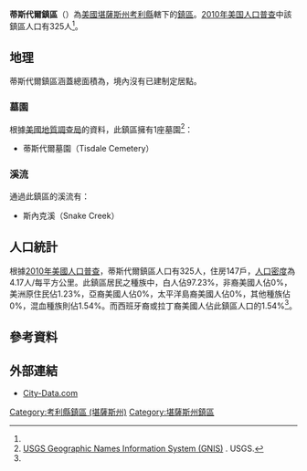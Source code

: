 {{noteTA
|G1=USState
}}
{{Infobox settlement
|official_name = 蒂斯代爾鎮區
|native_name = Tisdale Township
|settlement_type = 鎮區
|image_map = Map highlighting Tisdale Township, Cowley County, Kansas.svg
|map_caption = 蒂斯代爾鎮區在考利縣的位置
|coordinates_display = inline,title
|coordinates_region = US-KS
|subdivision_type = [[世界政區索引|國家]]
|subdivision_name = [[美国|美国]]
|subdivision_type1 = [[美國行政區劃|州]]
|subdivision_name1 = [[堪薩斯州|堪薩斯州]]
|subdivision_type2 = [[堪薩斯州行政區劃|縣]]
|subdivision_name2 = [[考利縣_(堪薩斯州)|考利縣]]
|area_total_km2 = 77.91
|area_land_km2 = 77.88
|area_water_km2 = 0.04
|area_total_sq_mi =
|area_land_sq_mi =
|area_water_sq_mi =
|area_water_percent = 0.05
|population_as_of = [[2010年美国人口普查|2010]]
|population_footnotes = <ref name="Census 2010">{{cite web| url=http://factfinder2.census.gov| title=Race, Hispanic or Latino, Age, and Housing Occupancy: 2010 Census Redistricting Data, Tisdale township, Cowley County, Kansas| publisher=U.S. Census Bureau, American FactFinder 2| accessdate=2016-05-27| archive-date=2013-09-11| archive-url=https://web.archive.org/web/20130911234518/http://factfinder2.census.gov/| dead-url=no}}</ref>
|population_total = 325
|population_density_km2 = auto
|elevation_footnotes = 
|elevation_m = 406
|elevation_ft = 1332
|latd = 37
|latm = 16
|lats = 18
|latNS = N
|longd = 96
|longm = 51
|longs = 10
|longEW = W
|postal_code_type =
|postal_code = 
|blank_name = [[聯邦資料處理標準|FIPS代碼]]
|blank_info = 20-70725
|blank1_name = [[地名信息系统|GNIS編號]] 
|blank1_info = [http://geonames.usgs.gov/pls/gnispublic/f?p=gnispq:3:::NO::P3_FID:0469566 0469566]
|website = 
|footnotes = 
}}

'''蒂斯代爾鎮區'''（{{lang-en|'''Tisdale Township'''}}）為[[美國|美國]][[堪薩斯州|堪薩斯州]][[考利縣_(堪薩斯州)|考利縣]]轄下的[[行政鎮區|鎮區]]。[[2010年美国人口普查|2010年美国人口普查]]中該鎮區人口有325人<ref name="Census 2010"/>。

==地理==
蒂斯代爾鎮區涵蓋總面積為{{convert|77.91|km2|sqmi}}，境內沒有已建制定居點。

===墓園===
根據[[美國地質調查局|美國地質調查局]]的資料，此鎮區擁有1座墓園<ref>[http://geonames.usgs.gov/domestic/index.html USGS Geographic Names Information System (GNIS)] {{Wayback|url=http://geonames.usgs.gov/domestic/index.html |date=20190428150204 }}. USGS.</ref>：
*蒂斯代爾墓園（Tisdale Cemetery）

===溪流===
通過此鎮區的溪流有：
*斯內克溪（Snake Creek）

==人口統計==
根據[[2010年美國人口普查|2010年美國人口普查]]，蒂斯代爾鎮區人口有325人，住房147戶，[[人口密度|人口密度]]為4.17人/每平方公里。此鎮區居民之種族中，白人佔97.23%，非裔美國人佔0%，美洲原住民佔1.23%，亞裔美國人佔0%，太平洋島裔美國人佔0%，其他種族佔0%，混血種族則佔1.54%。而西班牙裔或拉丁裔美國人佔此鎮區人口的1.54%<ref name="Census 2010"/>。

==參考資料==
{{reflist}}

==外部連結==
*[http://www.city-data.com/township/Tisdale-Cowley-KS.html City-Data.com]

{{考利縣 (堪薩斯州)}}

{{DEFAULTSORT:Tisdale}}
[[Category:考利縣鎮區_(堪薩斯州)|Category:考利縣鎮區 (堪薩斯州)]]
[[Category:堪薩斯州鎮區|Category:堪薩斯州鎮區]]
